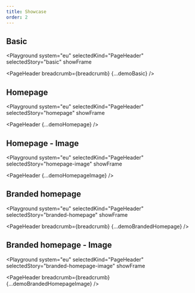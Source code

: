 ```yaml
---
title: Showcase
order: 2
---
```




## Basic

<Playground
  system="eu"
  selectedKind="PageHeader"
  selectedStory="basic"
  showFrame
>
  <PageHeader breadcrumb={breadcrumb} {...demoBasic} />
</Playground>

## Homepage

<Playground
  system="eu"
  selectedKind="PageHeader"
  selectedStory="homepage"
  showFrame
>
  <PageHeader {...demoHomepage} />
</Playground>

## Homepage - Image

<Playground
  system="eu"
  selectedKind="PageHeader"
  selectedStory="homepage-image"
  showFrame
>
  <PageHeader {...demoHomepageImage} />
</Playground>

## Branded homepage

<Playground
  system="eu"
  selectedKind="PageHeader"
  selectedStory="branded-homepage"
  showFrame
>
  <PageHeader breadcrumb={breadcrumb} {...demoBrandedHomepage} />
</Playground>

## Branded homepage - Image

<Playground
  system="eu"
  selectedKind="PageHeader"
  selectedStory="branded-homepage-image"
  showFrame
>
  <PageHeader breadcrumb={breadcrumb} {...demoBrandedHomepageImage} />
</Playground>
